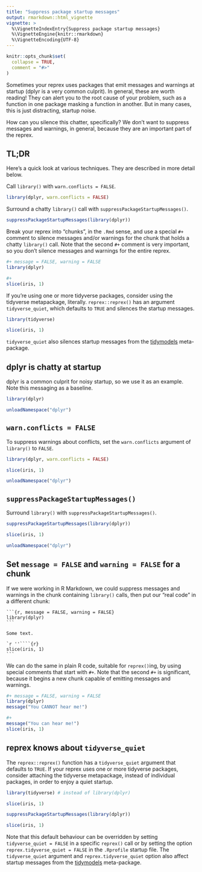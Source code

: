 ```yaml
---
title: "Suppress package startup messages"
output: rmarkdown::html_vignette
vignette: >
  %\VignetteIndexEntry{Suppress package startup messages}
  %\VignetteEngine{knitr::rmarkdown}
  %\VignetteEncoding{UTF-8}
---
```


```r
knitr::opts_chunk$set(
  collapse = TRUE,
  comment = "#>"
)
```

Sometimes your reprex uses packages that emit messages and warnings at startup (dplyr is a very common culprit). In general, these are worth reading! They can alert you to the root cause of your problem, such as a function in one package masking a function in another. But in many cases, this is just distracting, startup noise.

How can you silence this chatter, specifically? We don't want to suppress messages and warnings, in general, because they are an important part of the reprex.

## TL;DR

Here's a quick look at various techniques. They are described in more detail below.

Call `library()` with `warn.conflicts = FALSE`.

```r
library(dplyr, warn.conflicts = FALSE)
```

Surround a chatty `library()` call with `suppressPackageStartupMessages()`.

```r
suppressPackageStartupMessages(library(dplyr))
```

Break your reprex into "chunks", in the `.Rmd` sense, and use a special `#+` comment to silence messages and/or warnings for the chunk that holds a chatty `library()` call. Note that the second `#+` comment is very important, so you don't silence messages and warnings for the entire reprex.

```r
#+ message = FALSE, warning = FALSE
library(dplyr)

#+
slice(iris, 1)
```

If you're using one or more tidyverse packages, consider using the tidyverse metapackage, literally. `reprex::reprex()` has an argument `tidyverse_quiet`, which defaults to `TRUE` and silences the startup messages.

```r
library(tidyverse)

slice(iris, 1)
```

`tidyverse_quiet` also silences startup messages from the [tidymodels](https://www.tidymodels.org) meta-package.

## dplyr is chatty at startup

dplyr is a common culprit for noisy startup, so we use it as an example. Note this messaging as a baseline.

```r
library(dplyr)
```

```r
unloadNamespace("dplyr")
```

## `warn.conflicts = FALSE`

To suppress warnings about conflicts, set the `warn.conflicts` argument of `library()` to `FALSE`.

```r
library(dplyr, warn.conflicts = FALSE)

slice(iris, 1)
```

```r
unloadNamespace("dplyr")
```

## `suppressPackageStartupMessages()`

Surround `library()` with `suppressPackageStartupMessages()`.

```r
suppressPackageStartupMessages(library(dplyr))

slice(iris, 1)
```

```r
unloadNamespace("dplyr")
```

## Set `message = FALSE` and `warning = FALSE` for a chunk

If we were working in R Markdown, we could suppress messages and warnings in the chunk containing `library()` calls, then put our "real code" in a different chunk:

<pre><code>```{r, message = FALSE, warning = FALSE}  
library(dplyr)  
```

Some text.

`r ''````{r}     
slice(iris, 1)
```</code></pre>

We can do the same in plain R code, suitable for `reprex()`ing, by using special comments that start with `#+`. Note that the second `#+` is significant, because it begins a new chunk capable of emitting messages and warnings.


```r
#+ message = FALSE, warning = FALSE
library(dplyr)
message("You CANNOT hear me!")

#+ 
message("You can hear me!")
slice(iris, 1)
```

## reprex knows about `tidyverse_quiet`

The `reprex::reprex()` function has a `tidyverse_quiet` argument that defaults to `TRUE`. If your reprex uses one or more tidyverse packages, consider attaching the tidyverse metapackage, instead of individual packages, in order to enjoy a quiet startup.

<!-- faking this so I don't have to install tidyverse just for pkgdown -->
```r
library(tidyverse) # instead of library(dplyr)

slice(iris, 1)
```

```r
suppressPackageStartupMessages(library(dplyr))

slice(iris, 1)
```

Note that this default behaviour can be overridden by setting `tidyverse_quiet = FALSE` in a specific `reprex()` call or by setting the option `reprex.tidyverse_quiet = FALSE` in the `.Rprofile` startup file. The `tidyverse_quiet` argument and `reprex.tidyverse_quiet` option also affect startup messages from the [tidymodels](https://www.tidymodels.org) meta-package.

